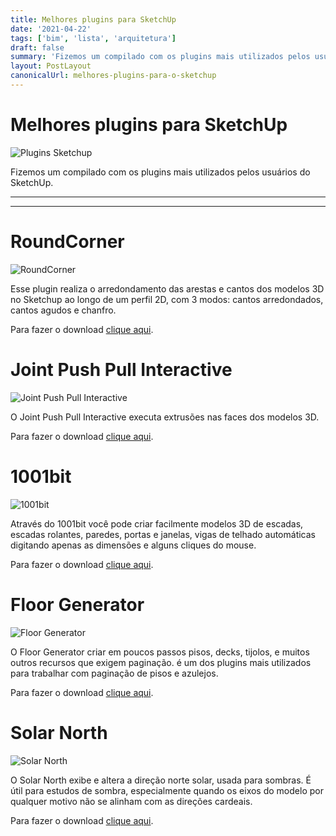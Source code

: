 ```yaml
---
title: Melhores plugins para SketchUp
date: '2021-04-22'
tags: ['bim', 'lista', 'arquitetura']
draft: false
summary: 'Fizemos um compilado com os plugins mais utilizados pelos usuários do SketchUp.'
layout: PostLayout
canonicalUrl: melhores-plugins-para-o-sketchup
---
```


# Melhores plugins para SketchUp

![Plugins Sketchup](/static/images/melhores-plugins-para-sketchup/plguins-capa.jpg)

Fizemos um compilado com os plugins mais utilizados pelos usuários do SketchUp.

---

<TOCInline toc={props.toc} asDisclosure />

---

# RoundCorner

![RoundCorner](/static/images/melhores-plugins-para-sketchup/RoundCorner___Interactive_selection_4.png)

Esse plugin realiza o arredondamento das arestas e cantos dos modelos 3D no Sketchup ao longo de um perfil 2D, com 3 modos: cantos arredondados, cantos agudos e chanfro.

Para fazer o download [clique aqui](https://sketchucation.com/pluginstore?pln=RoundCorner).

# Joint Push Pull Interactive

![Joint Push Pull Interactive](/static/images/melhores-plugins-para-sketchup/JointPushPull_Summary_of_Tools.png)

O Joint Push Pull Interactive executa extrusões nas faces dos modelos 3D.

Para fazer o download [clique aqui](https://sketchucation.com/pluginstore?pln=JointPushPull).

# 1001bit

![1001bit](/static/images/melhores-plugins-para-sketchup/1001bit_roof01.jpg)

Através do 1001bit você pode criar facilmente modelos 3D de escadas, escadas rolantes, paredes, portas e janelas, vigas de telhado automáticas digitando apenas as dimensões e alguns cliques do mouse.

Para fazer o download [clique aqui](http://www.1001bit.com/freeware/index.html).

# Floor Generator

![Floor Generator](/static/images/melhores-plugins-para-sketchup/floorgenerator.jpg)

O Floor Generator criar em poucos passos pisos, decks, tijolos, e muitos outros recursos que exigem paginação. é um dos plugins mais utilizados para trabalhar com paginação de pisos e azulejos.

Para fazer o download [clique aqui](https://download602.mediafire.com/3pdz1ah0skbg/okl51f4aa7gfl4d/SDM_FloorGenerator.rbz).

# Solar North

![Solar North](/static/images/melhores-plugins-para-sketchup/screenshot.png)

O Solar North exibe e altera a direção norte solar, usada para sombras. É útil para estudos de sombra, especialmente quando os eixos do modelo por qualquer motivo não se alinham com as direções cardeais.

Para fazer o download [clique aqui](https://download602.mediafire.com/3pdz1ah0skbg/okl51f4aa7gfl4d/SDM_FloorGenerator.rbz).
